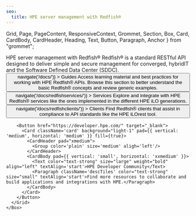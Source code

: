 ```yaml
---
seo:
  title: HPE server management with Redfish®
---
```



  Grid,
  Page,
  PageContent,
  ResponsiveContext,
  Grommet,
  Section,
  Box,
  Card,
  CardBody,
  CardHeader,
  Heading,
  Text,
  Button,
  Paragraph,
  Anchor
} from "grommet";





<Grommet theme={hpe} />


<NavBar location={props.location} standalone={false} />

<Page>
  <PageContent
    background={{
      fill: "horizontal",
      image: `url(${bannerBg})`,
      size: "cover",
      dark: true,
    }}
  >
    <Box gap="large" pad={{ top: "large", bottom: 'xlarge' }}>
      <Box>
        <Heading level={1} size='small' margin='none'>  
          HPE server management with Redfish®
        </Heading> 
        <Box width='large'>
          <Paragraph 
            margin="none" 
            color='text-strong'
            fill={true}
          > 
            Redfish® is a standard RESTful API designed to deliver simple and secure management for converged, hybridIT and the Software Defined Data Center (SDDC).
          </Paragraph> 
        </Box>
      </Box>
      <Grid
        columns='340px'
        gap='medium'
        responsive={true}
        pad={{ bottom: 'xlarge' }}
      >
        <Button
          onClick={() => navigate('/docs/')}
        >
          <Card className='card' background="light-1" pad={{ vertical: 'medium', horizontal: 'medium' }} fill={true}>
            <CardHeader pad="xxmedium">
              <Directions color='plain' size='medium' aligh='left'/>
            </CardHeader>
            <CardBody pad={{ vertical: 'small', horizontal: 'xxmedium' }}>
              <Text color="text-strong" size="large" weight="bold" align="left" textAlign='start'>Guides</Text>
              <Paragraph className='descTiles' color="text-strong" size="small" textAlign='start'>Access learning material and best practices for working with HPE Redfish® APIs. Browse this section to better understand the basic Redfish® concepts and review generic examples.</Paragraph>
            </CardBody>
          </Card>
        </Button>
        <Button
          onClick={() => navigate('/docs/redfishservices/')}
        >
          <Card className='card' background="light-1" pad={{ vertical: 'medium', horizontal: 'medium' }} fill={true}>
            <CardHeader pad="xmedium">
              <Services color='plain' size='medium' aligh='left'/>
            </CardHeader>
            <CardBody pad={{ vertical: 'small', horizontal: 'xxmedium' }}>
              <Text color="text-strong" size="large" weight="bold" align="left" textAlign='left'>Services</Text>
              <Paragraph className='descTiles' color="text-strong" size="small" textAlign='left'>Explore and integrate with HPE Redfish® services like the ones implemented in the different HPE iLO generations.</Paragraph>
            </CardBody>
          </Card>
        </Button>
        <Button
          onClick={() => navigate('/docs/redfishclients/')}
        >
          <Card className='card' background="light-1" pad={{ vertical: 'medium', horizontal: 'medium' }} fill={true}>
            <CardHeader pad="xmedium">
              <Tools color='plain' size='medium' aligh='left'/>
            </CardHeader>
            <CardBody pad={{ vertical: 'small', horizontal: 'xxmedium' }}>
              <Text color="text-strong" size="large" weight="bold" align="left" textAlign='start'>Clients</Text>
              <Paragraph className='descTiles' color="text-strong" size="small" textAlign='start'>Find Redfish® clients that assist in compliance to API standards like the HPE iLOrest tool.</Paragraph>
            </CardBody>
          </Card>
        </Button>
        
        <Button href="https://developer.hpe.com/" target="_blank">
          <Card className='card' background="light-1" pad={{ vertical: 'medium', horizontal: 'medium' }} fill={true}>
            <CardHeader pad="xmedium">
              <Group color='plain' size='medium' aligh='left'/>
            </CardHeader>
            <CardBody pad={{ vertical: 'small', horizontal: 'xxmedium' }}>
              <Text color="text-strong" size="large" weight="bold" align="left" textAlign='start'>HPE Developer Community</Text>
              <Paragraph className='descTiles' color="text-strong" size="small" textAlign='start'>Find more resources to collaborate and build applications and integrations with HPE.</Paragraph>
            </CardBody>
          </Card>
        </Button>
      </Grid>
    </Box>      
  </PageContent>
</Page>



